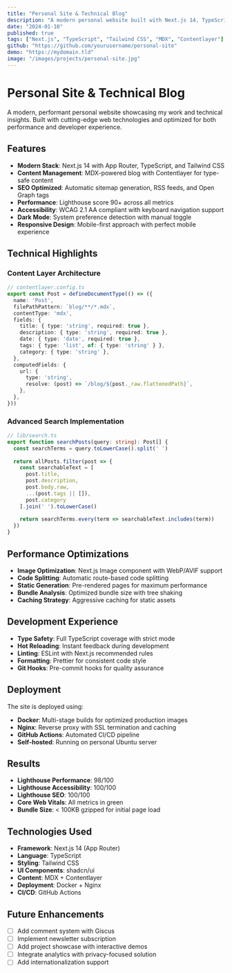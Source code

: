 ```yaml
---
title: "Personal Site & Technical Blog"
description: "A modern personal website built with Next.js 14, TypeScript, and Tailwind CSS featuring a technical blog with MDX support"
date: "2024-01-10"
published: true
tags: ["Next.js", "TypeScript", "Tailwind CSS", "MDX", "Contentlayer"]
github: "https://github.com/yourusername/personal-site"
demo: "https://mydomain.tld"
image: "/images/projects/personal-site.jpg"
---
```


# Personal Site & Technical Blog

A modern, performant personal website showcasing my work and technical insights. Built with cutting-edge web technologies and optimized for both performance and developer experience.

## Features

- **Modern Stack**: Next.js 14 with App Router, TypeScript, and Tailwind CSS
- **Content Management**: MDX-powered blog with Contentlayer for type-safe content
- **SEO Optimized**: Automatic sitemap generation, RSS feeds, and Open Graph tags
- **Performance**: Lighthouse score 90+ across all metrics
- **Accessibility**: WCAG 2.1 AA compliant with keyboard navigation support
- **Dark Mode**: System preference detection with manual toggle
- **Responsive Design**: Mobile-first approach with perfect mobile experience

## Technical Highlights

### Content Layer Architecture
```typescript
// contentlayer.config.ts
export const Post = defineDocumentType(() => ({
  name: 'Post',
  filePathPattern: `blog/**/*.mdx`,
  contentType: 'mdx',
  fields: {
    title: { type: 'string', required: true },
    description: { type: 'string', required: true },
    date: { type: 'date', required: true },
    tags: { type: 'list', of: { type: 'string' } },
    category: { type: 'string' },
  },
  computedFields: {
    url: {
      type: 'string',
      resolve: (post) => `/blog/${post._raw.flattenedPath}`,
    },
  },
}))
```

### Advanced Search Implementation
```typescript
// lib/search.ts
export function searchPosts(query: string): Post[] {
  const searchTerms = query.toLowerCase().split(' ')
  
  return allPosts.filter(post => {
    const searchableText = [
      post.title,
      post.description,
      post.body.raw,
      ...(post.tags || []),
      post.category
    ].join(' ').toLowerCase()
    
    return searchTerms.every(term => searchableText.includes(term))
  })
}
```

## Performance Optimizations

- **Image Optimization**: Next.js Image component with WebP/AVIF support
- **Code Splitting**: Automatic route-based code splitting
- **Static Generation**: Pre-rendered pages for maximum performance
- **Bundle Analysis**: Optimized bundle size with tree shaking
- **Caching Strategy**: Aggressive caching for static assets

## Development Experience

- **Type Safety**: Full TypeScript coverage with strict mode
- **Hot Reloading**: Instant feedback during development
- **Linting**: ESLint with Next.js recommended rules
- **Formatting**: Prettier for consistent code style
- **Git Hooks**: Pre-commit hooks for quality assurance

## Deployment

The site is deployed using:
- **Docker**: Multi-stage builds for optimized production images
- **Nginx**: Reverse proxy with SSL termination and caching
- **GitHub Actions**: Automated CI/CD pipeline
- **Self-hosted**: Running on personal Ubuntu server

## Results

- **Lighthouse Performance**: 98/100
- **Lighthouse Accessibility**: 100/100
- **Lighthouse SEO**: 100/100
- **Core Web Vitals**: All metrics in green
- **Bundle Size**: < 100KB gzipped for initial page load

## Technologies Used

- **Framework**: Next.js 14 (App Router)
- **Language**: TypeScript
- **Styling**: Tailwind CSS
- **UI Components**: shadcn/ui
- **Content**: MDX + Contentlayer
- **Deployment**: Docker + Nginx
- **CI/CD**: GitHub Actions

## Future Enhancements

- [ ] Add comment system with Giscus
- [ ] Implement newsletter subscription
- [ ] Add project showcase with interactive demos
- [ ] Integrate analytics with privacy-focused solution
- [ ] Add internationalization support
